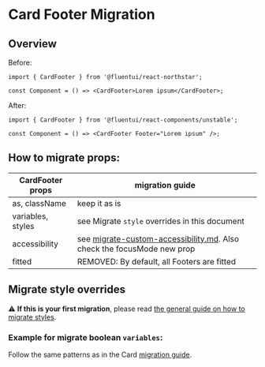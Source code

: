 
<Meta title="Concepts/Migration/from v0/Components/Card Migration/CardFooter" />

# Card Footer Migration

## Overview

Before:

```tsx
import { CardFooter } from '@fluentui/react-northstar';

const Component = () => <CardFooter>Lorem ipsum</CardFooter>;
```

After:

```tsx
import { CardFooter } from '@fluentui/react-components/unstable';

const Component = () => <CardFooter Footer="Lorem ipsum" />;
```

## How to migrate props:

| CardFooter props  | migration guide                                                                                                                             |
| ----------------- | ------------------------------------------------------------------------------------------------------------------------------------------- |
| as, className     | keep it as is                                                                                                                               |
| variables, styles | see Migrate `style` overrides in this document                                                                                              |
| accessibility     | see [migrate-custom-accessibility.md](?path=/docs/concepts-migration-from-v0-custom-accessibility--page). Also check the focusMode new prop |
| fitted            | REMOVED: By default, all Footers are fitted                                                                                                 |

## Migrate style overrides

⚠️ **If this is your first migration**, please read [the general guide on how to migrate styles](?path=/docs/concepts-migration-from-v0-custom-style-overrides--page).

### Example for migrate boolean `variables`:

Follow the same patterns as in the Card [migration guide](?path=/docs/concepts-migration-from-v0-components-card-migration-card--page).

